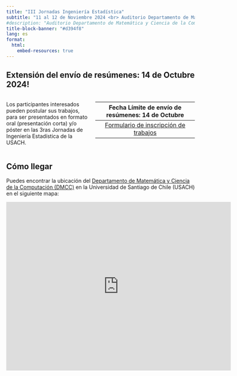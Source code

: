 ```yaml
---
title: "III Jornadas Ingeniería Estadística"
subtitle: "11 al 12 de Noviembre 2024 <br> Auditorio Departamento de Matemática y Ciencia de la Computación"
#description: "Auditorio Departamento de Matemática y Ciencia de la Computación"
title-block-banner: "#d394f8"
lang: es
format: 
  html:
    embed-resources: true
---
```


## Extensión del envío de resúmenes: 14 de Octubre 2024!

::: {.columns}
::: {.column width="45%"}
Los participantes interesados pueden postular sus trabajos, para ser presentados en formato oral (presentación corta) y/o póster en las 3ras Jornadas de Ingeniería Estadística de la USACH.
:::
::: {.column width="55%"}
| Fecha Límite de envío de resúmenes: 14 de Octubre   | 
|:---------------------------------------------------:|
| [Formulario de inscripción de trabajos](https://forms.gle/Wfqnd3auRDXCiCtC8){target="_blank"} |

:::
:::

## Cómo llegar

Puedes encontrar la ubicación del [Departamento de Matemática y Ciencia de la Computación (DMCC)](https://www.dmcc.usach.cl/) en la Universidad de Santiago de Chile (USACH) en el siguiente mapa:

<div style="text-align: center;">
<iframe
  src="https://www.google.com/maps/embed/v1/place?key=AIzaSyBAbtHZuNTjNsHbWEjOOOGhsaZI1a83_lA&q=Departamento+de+Matemática+y+Ciencia+de+la+Computación,USACH"
  width="600"
  height="450"
  style="border:0;"
  allowfullscreen=""
  loading="lazy"
  referrerpolicy="no-referrer-when-downgrade">
</iframe>
</div>


